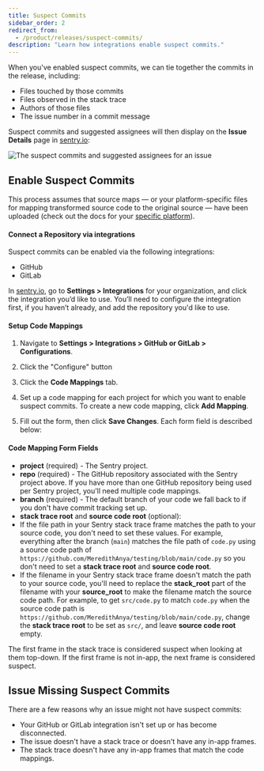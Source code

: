 ```yaml
---
title: Suspect Commits
sidebar_order: 2
redirect_from:
  - /product/releases/suspect-commits/
description: "Learn how integrations enable suspect commits."
---
```



When you've enabled suspect commits, we can tie together the commits in the release, including:

- Files touched by those commits
- Files observed in the stack trace
- Authors of those files
- The issue number in a commit message

Suspect commits and suggested assignees will then display on the **Issue Details** page in [sentry.io](https://sentry.io):

![The suspect commits and suggested assignees for an issue](suspect-commits-highlighted.png)

## Enable Suspect Commits

This process assumes that source maps — or your platform-specific files for mapping transformed source code to the original source — have been uploaded (check out the docs for your [specific platform](/platforms/)).

#### Connect a Repository via integrations

Suspect commits can be enabled via the following integrations:
- GitHub
- GitLab

In [sentry.io](https://sentry.io), go to **Settings > Integrations** for your organization, and click the integration you’d like to use. You’ll need to configure the integration first, if you haven’t already, and add the repository you'd like to use.

#### Setup Code Mappings

1. Navigate to **Settings > Integrations > GitHub or GitLab > Configurations**.

1. Click the "Configure" button

1. Click the **Code Mappings** tab.

1. Set up a code mapping for each project for which you want to enable suspect commits. To create a new code mapping, click **Add Mapping**.

1. Fill out the form, then click **Save Changes**. Each form field is described below:


#### Code Mapping Form Fields

- **project** (required) - The Sentry project.
- **repo** (required) - The GitHub repository associated with the Sentry project above. If you have more than one GitHub repository being used per Sentry project, you'll need multiple code mappings.
- **branch** (required) - The default branch of your code we fall back to if you don't have commit tracking set up.
- **stack trace root** and **source code root** (optional):
 - If the file path in your Sentry stack trace frame matches the path to your source code, you don't need to set these values. For example, everything after the branch (`main`) matches the file path of `code.py` using a source code path of `https://github.com/MeredithAnya/testing/blob/main/code.py` so you don't need to set a **stack trace root** and **source code root**.
 - If the filename in your Sentry stack trace frame doesn't match the path to your source code, you'll need to replace the **stack_root** part of the filename with your **source_root** to make the filename match the source code path. For example, to get `src/code.py` to match `code.py` when the source code path is `https://github.com/MeredithAnya/testing/blob/main/code.py`, change the **stack trace root** to be set as `src/`, and leave **source code root** empty.

The first frame in the stack trace is considered suspect when looking at them top-down. If the first frame is not in-app, the next frame is considered suspect.

## Issue Missing Suspect Commits

There are a few reasons why an issue might not have suspect commits:
- Your GitHub or GitLab integration isn't set up or has become disconnected.
- The issue doesn't have a stack trace or doesn't have any in-app frames.
- The stack trace doesn't have any in-app frames that match the code mappings.
